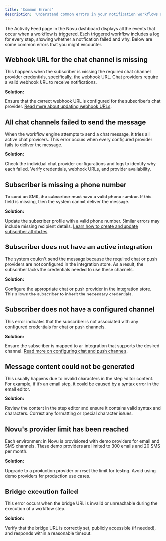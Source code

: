 ```yaml
---
title: 'Common Errors'
description: 'Understand common errors in your notification workflows and how to resolve them'
---
```


The Activity Feed page in the Novu dashboard displays all the events that occur when a workflow is triggered. Each triggered workflow includes a log for every step, showing whether a notification failed and why. Below are some common errors that you might encounter.

## Webhook URL for the chat channel is missing

This happens when the subscriber is missing the required chat channel provider credentials, specifically, the webhook URL. Chat providers require a valid webhook URL to receive notifications.

**Solution:**

Ensure that the correct webhook URL is configured for the subscriber’s chat provider. [Read more about updating webhook URLs](/platform/integrations/chat#update-credential-webhookurl).

## All chat channels failed to send the message

When the workflow engine attempts to send a chat message, it tries all active chat providers. This error occurs when every configured provider fails to deliver the message.

**Solution:**

Check the individual chat provider configurations and logs to identify why each failed. Verify credentials, webhook URLs, and provider availability.

## Subscriber is missing a phone number

To send an SMS, the subscriber must have a valid phone number. If this field is missing, then the system cannot deliver the message.

**Solution:**

Update the subscriber profile with a valid phone number. Similar errors may include missing recipient details. [Learn how to create and update subscriber attributes](/platform/concepts/subscribers).

## Subscriber does not have an active integration

The system couldn't send the message because the required chat or push providers are not configured in the integration store. As a result, the subscriber lacks the credentials needed to use these channels.

**Solution:**

Configure the appropriate chat or push provider in the integration store. This allows the subscriber to inherit the necessary credentials.

## Subscriber does not have a configured channel

This error indicates that the subscriber is not associated with any configured credentials for chat or push channels.

**Solution:**

Ensure the subscriber is mapped to an integration that supports the desired channel. [Read more on configuring chat and push channels](/platform/integrations/push).

## Message content could not be generated

This usually happens due to invalid characters in the step editor content. For example, if it’s an email step, it could be caused by a syntax error in the email editor.

**Solution:**

Review the content in the step editor and ensure it contains valid syntax and characters. Correct any formatting or special character issues.

## Novu's provider limit has been reached

Each environment in Novu is provisioned with demo providers for email and SMS channels. These demo providers are limited to 300 emails and 20 SMS per month.

**Solution:**

Upgrade to a production provider or reset the limit for testing. Avoid using demo providers for production use cases.

## Bridge execution failed

This error occurs when the bridge URL is invalid or unreachable during the execution of a workflow step.

**Solution:**

Verify that the bridge URL is correctly set, publicly accessible (if needed), and responds within a reasonable timeout.
